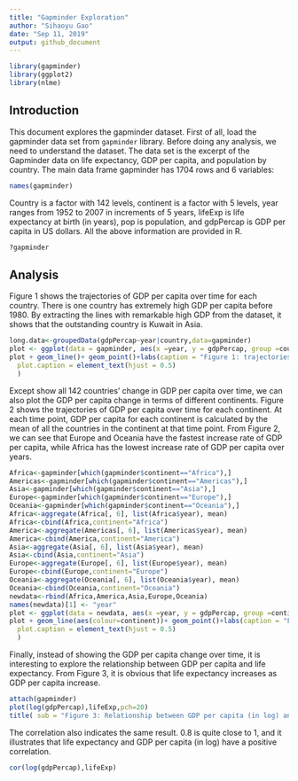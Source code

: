 ```yaml
---
title: "Gapminder Exploration"
author: "Sihaoyu Gao"
date: "Sep 11, 2019"
output: github_document
---
```



```r
library(gapminder)
library(ggplot2)
library(nlme)
```

## Introduction

This document explores the gapminder dataset. First of all, load the gapminder data set from `gapminder` library. Before doing any analysis, we need to understand the dataset. The data set is the excerpt of the Gapminder data on life expectancy, GDP per capita, and population by country. The main data frame gapminder has 1704 rows and 6 variables: 

```r
names(gapminder)
```

Country is a factor with 142 levels, continent is a factor with 5 levels, year ranges from 1952 to 2007 in increments of 5 years, lifeExp is life expectancy at birth (in years), pop is population, and gdpPercap is GDP per capita in US dollars. All the above information are provided in R.

```r
?gapminder
```

## Analysis

Figure 1 shows the trajectories of GDP per capita over time for each country. There is one country has extremely high GDP per capita before 1980. By extracting the lines with remarkable high GDP from the dataset, it shows that the outstanding country is Kuwait in Asia. 


```r
long.data<-groupedData(gdpPercap~year|country,data=gapminder) 
plot <- ggplot(data = gapminder, aes(x =year, y = gdpPercap, group =country))
plot + geom_line()+ geom_point()+labs(caption = "Figure 1: trajectories of GDP per capita over time for each country")+ theme(
  plot.caption = element_text(hjust = 0.5)
  )
```

Except show all 142 countries' change in GDP per capita over time, we can also plot the GDP per capita change in terms of different continents. Figure 2 shows the trajectories of GDP per capita over time for each continent. At each time point, GDP per capita for each continent is calculated by the mean of all the countries in the continent at that time point. From Figure 2, we can see that Europe and Oceania have the fastest increase rate of GDP per capita, while Africa has the lowest increase rate of GDP per capita over years. 

```r
Africa<-gapminder[which(gapminder$continent=="Africa"),]
Americas<-gapminder[which(gapminder$continent=="Americas"),]
Asia<-gapminder[which(gapminder$continent=="Asia"),]
Europe<-gapminder[which(gapminder$continent=="Europe"),]
Oceania<-gapminder[which(gapminder$continent=="Oceania"),]
Africa<-aggregate(Africa[, 6], list(Africa$year), mean)
Africa<-cbind(Africa,continent="Africa")
America<-aggregate(Americas[, 6], list(Americas$year), mean)
America<-cbind(America,continent="America")
Asia<-aggregate(Asia[, 6], list(Asia$year), mean)
Asia<-cbind(Asia,continent="Asia")
Europe<-aggregate(Europe[, 6], list(Europe$year), mean)
Europe<-cbind(Europe,continent="Europe")
Oceania<-aggregate(Oceania[, 6], list(Oceania$year), mean)
Oceania<-cbind(Oceania,continent="Oceania")
newdata<-rbind(Africa,America,Asia,Europe,Oceania)
names(newdata)[1] <- "year"
plot <- ggplot(data = newdata, aes(x =year, y = gdpPercap, group =continent))
plot + geom_line(aes(colour=continent))+ geom_point()+labs(caption = "Figure 2: trajectories of GDP per capita over time for each continent")+ theme(
  plot.caption = element_text(hjust = 0.5)
  )
```

Finally, instead of showing the GDP per capita change over time, it is interesting to explore the relationship between GDP per capita and life expectancy. From Figure 3, it is obvious that life expectancy increases as GDP per capita increase. 

```r
attach(gapminder)
plot(log(gdpPercap),lifeExp,pch=20)
title( sub = "Figure 3: Relationship between GDP per capita (in log) and life expectancy", cex.sub = 0.75)
```

The correlation also indicates the same result. 0.8 is quite close to 1, and it illustrates that life expectancy and GDP per capita (in log) have a positive correlation.

```r
cor(log(gdpPercap),lifeExp)
```


